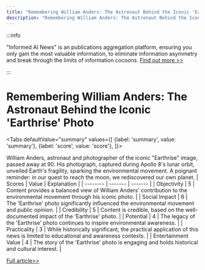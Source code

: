 ```yaml
---
title: "Remembering William Anders: The Astronaut Behind the Iconic 'Earthrise' Photo"
description: "Remembering William Anders: The Astronaut Behind the Iconic 'Earthrise' Photo"
---
```



:::info

"Informed AI News" is an publications aggregation platform, ensuring you only gain the most valuable information, to eliminate information asymmetry and break through the limits of information cocoons.  [Find out more >>](/)

:::

# Remembering William Anders: The Astronaut Behind the Iconic 'Earthrise' Photo


<Tabs
	defaultValue="summary"
	values={[
	{label: 'summary', value: 'summary'},
	{label: 'score', value: 'score'},
]}>
<TabItem value="summary">


William Anders, astronaut and photographer of the iconic "Earthrise" image, passed away at 90. His photograph, captured during Apollo 8's lunar orbit, unveiled Earth's fragility, sparking the environmental movement. A poignant reminder: in our quest to reach the moon, we rediscovered our own planet.
</TabItem>
<TabItem value="score">
	| Scores     | Value   | Explanation |
	| -------- | ------- | ------- |
	| Objectivity  | 5    | Content provides a balanced view of William Anders' contribution to the environmental movement through his iconic photo.    |
	| Social Impact | 6     | The 'Earthrise' photo significantly influenced the environmental movement and public opinion.    |
	| Credibility    | 5    | Content is credible, based on the well-documented impact of the 'Earthrise' photo.    |
	| Potential    | 4    | The legacy of the 'Earthrise' photo continues to inspire environmental awareness.    |
	| Practicality    | 3    | While historically significant, the practical application of this news is limited to educational and awareness contexts.    |
	| Entertainment Value    | 4    | The story of the 'Earthrise' photo is engaging and holds historical and cultural interest.    |
</TabItem>
</Tabs>

[Full article>>](https://techcrunch.com/2024/06/09/william-anders-astronaut-who-took-the-famous-earthrise-photo-dies-at-90/)
